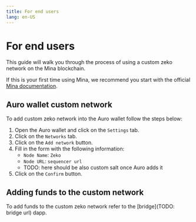 ---
title: For end users
lang: en-US
---

# For end users

This guide will walk you through the process of using a custom zeko network on the Mina blockchain.

If this is your first time using Mina, we recommend you start with the official [Mina documentation](https://docs.minaprotocol.com/).

## Auro wallet custom network

To add custom zeko network into the Auro wallet follow the steps below:

1. Open the Auro wallet and click on the `Settings` tab.
2. Click on the `Networks` tab.
3. Click on the `Add network` button.
4. Fill in the form with the following information:
   - `Node Name`: `Zeko`
   - `Node URL`: `sequencer url`
   - TODO: here should be also custom salt once Auro adds it
5. Click on the `Confirm` button.

## Adding funds to the custom network

To add funds to the custom zeko network refer to the [bridge](TODO: bridge url) dapp.
